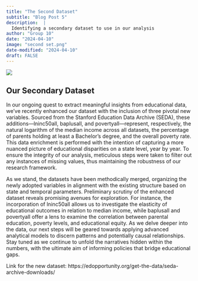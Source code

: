 ```yaml
---
title: "The Second Dataset"
subtitle: "Blog Post 5"
description:  |
  Identifying a secondary dataset to use in our analysis
author: "Group 10"
date: "2024-04-10"
image: "second set.png"
date-modified: "2024-04-10"
draft: FALSE
---
```


![](second set.png)

## Our Secondary Dataset
In our ongoing quest to extract meaningful insights from educational data, we've recently enhanced our dataset with the inclusion of three pivotal new variables. Sourced from the Stanford Education Data Archive (SEDA), these additions—lninc50all, baplusall, and povertyall—represent, respectively, the natural logarithm of the median income across all datasets, the percentage of parents holding at least a Bachelor's degree, and the overall poverty rate. This data enrichment is performed with the intention of capturing a more nuanced picture of educational disparities on a state level, year by year. To ensure the integrity of our analysis, meticulous steps were taken to filter out any instances of missing values, thus maintaining the robustness of our research framework.

As we stand, the datasets have been methodically merged, organizing the newly adopted variables in alignment with the existing structure based on state and temporal parameters. Preliminary scrutiny of the enhanced dataset reveals promising avenues for exploration. For instance, the incorporation of lninc50all allows us to investigate the elasticity of educational outcomes in relation to median income, while baplusall and povertyall offer a lens to examine the correlation between parental education, poverty levels, and educational equity. As we delve deeper into the data, our next steps will be geared towards applying advanced analytical models to discern patterns and potentially causal relationships. Stay tuned as we continue to unfold the narratives hidden within the numbers, with the ultimate aim of informing policies that bridge educational gaps.

Link for the new dataset: https://edopportunity.org/get-the-data/seda-archive-downloads/